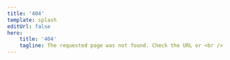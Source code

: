 ```yaml
---
title: '404'
template: splash
editUrl: false
hero:
    title: '404'
    tagline: The requested page was not found. Check the URL or <br /> try using the search bar above or one of the options below.
---
```




<LinkCard title="Documentation Home"
          description="Go back to the documentation home page"
          href="/"
/>

<LinkCard title="Hardcover App"
          description="Go to the Hardcover app"
          href={URLS.APP}
          target="_blank"
/>